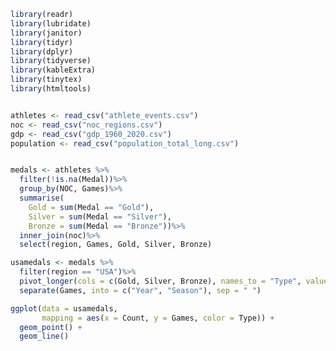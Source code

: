 ```r
library(readr)
library(lubridate)
library(janitor)
library(tidyr)
library(dplyr)
library(tidyverse)
library(kableExtra)
library(tinytex)
library(htmltools)


athletes <- read_csv("athlete_events.csv")
noc <- read_csv("noc_regions.csv")
gdp <- read_csv("gdp_1960_2020.csv")
population <- read_csv("population_total_long.csv")


medals <- athletes %>%
  filter(!is.na(Medal))%>%
  group_by(NOC, Games)%>%
  summarise(
    Gold = sum(Medal == "Gold"),
    Silver = sum(Medal == "Silver"),
    Bronze = sum(Medal == "Bronze"))%>%
  inner_join(noc)%>%
  select(region, Games, Gold, Silver, Bronze)

usamedals <- medals %>%
  filter(region == "USA")%>%
  pivot_longer(cols = c(Gold, Silver, Bronze), names_to = "Type", values_to = "Count")%>%
  separate(Games, into = c("Year", "Season"), sep = " ")

ggplot(data = usamedals,
       mapping = aes(x = Count, y = Games, color = Type)) +
  geom_point() +
  geom_line()




  
```

